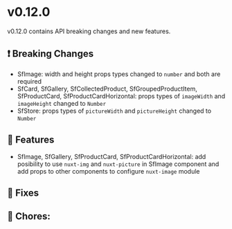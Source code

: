 
<Meta title="Releases/v0.12.x - Latest Minor/v0.12.0/Change log" />

# v0.12.0

v0.12.0 contains API breaking changes and new features.

## ❗ Breaking Changes

- SfImage: width and height props types changed to `number` and both are required
- SfCard, SfGallery, SfCollectedProduct, SfGroupedProductItem, SfProductCard, SfProductCardHorizontal: props types of `imageWidth` and `imageHeight` changed to `Number`
- SfStore: props types of `pictureWidth` and `pictureHeight` changed to `Number`

## 🚀 Features

- SfImage, SfGallery, SfProductCard, SfProductCardHorizontal: add posibility to use `nuxt-img` and `nuxt-picture` in SfImage component and add props to other components to configure `nuxt-image` module

## 🐛 Fixes

## 🧹 Chores:
